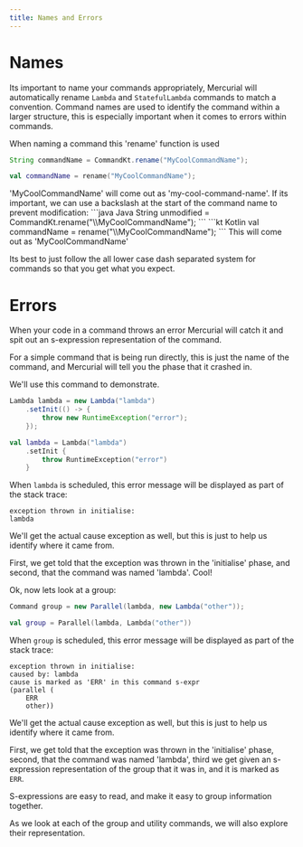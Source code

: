 ```yaml
---
title: Names and Errors
---
```

# Names
Its important to name your commands appropriately, Mercurial will automatically
rename `Lambda` and `StatefulLambda` commands to match a convention. Command
names are used to identify the command within a larger structure, this is
especially important when it comes to errors within commands.

When naming a command this 'rename' function is used
<CodeGroup>
```java Java
String commandName = CommandKt.rename("MyCoolCommandName");
```
```kt Kotlin
val commandName = rename("MyCoolCommandName");
```
</CodeGroup>
'MyCoolCommandName' will come out as 'my-cool-command-name'. If its
important, we can use a backslash at the start of the command name to prevent
modification:
<CodeGroup>
```java Java
String unmodified = CommandKt.rename("\\MyCoolCommandName");
```
```kt Kotlin
val commandName = rename("\\MyCoolCommandName");
```
</CodeGroup>
This will come out as 'MyCoolCommandName'

Its best to just follow the all lower case dash separated system for commands so
that you get what you expect.

# Errors
When your code in a command throws an error Mercurial will catch it and spit out
an s-expression representation of the command.

For a simple command that is being run directly, this is just the name of the
command, and Mercurial will tell you the phase that it crashed in.

We'll use this command to demonstrate.
<CodeGroup>
```java Java
Lambda lambda = new Lambda("lambda")
	.setInit(() -> {
		throw new RuntimeException("error");
	});
```
```kt Kotlin
val lambda = Lambda("lambda")
	.setInit {
		throw RuntimeException("error")
	}
```
</CodeGroup>

When `lambda` is scheduled, this error message will be displayed as part of the
stack trace:
```
exception thrown in initialise:
lambda
```
We'll get the actual cause exception as well, but this is just to help us
identify where it came from.

First, we get told that the exception was thrown in the 'initialise' phase, and
second, that the command was named 'lambda'. Cool!

Ok, now lets look at a group:
<CodeGroup>
```java Java
Command group = new Parallel(lambda, new Lambda("other"));
```
```kt Kotlin
val group = Parallel(lambda, Lambda("other"))
```
</CodeGroup>

When `group` is scheduled, this error message will be displayed as part of the
stack trace:
```
exception thrown in initialise:
caused by: lambda
cause is marked as 'ERR' in this command s-expr
(parallel (
	ERR
	other))
```
We'll get the actual cause exception as well, but this is just to help us
identify where it came from.

First, we get told that the exception was thrown in the 'initialise' phase,
second, that the command was named 'lambda', third we get given an s-expression
representation of the group that it was in, and it is marked as `ERR`.

S-expressions are easy to read, and make it easy to group information together.

As we look at each of the group and utility commands, we will also explore their
representation.
